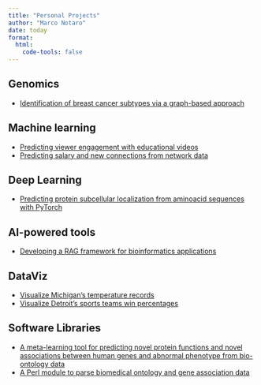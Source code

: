 ```yaml
---
title: "Personal Projects"
author: "Marco Notaro"
date: today
format:
  html:
    code-tools: false
---
```


## Genomics

- [Identification of breast cancer subtypes via a graph-based approach](cancer-subtypes.qmd)

## Machine learning

- [Predicting viewer engagement with educational videos](ml-video.ipynb)
- [Predicting salary and new connections from network data](ml-graph.ipynb)

## Deep Learning

- [Predicting protein subcellular localization from aminoacid sequences with PyTorch](cnn_vs_fnn.ipynb)


## AI-powered tools

- [Developing a RAG framework for bioinformatics applications](https://github.com/marconotaro/llm-sib)


## DataViz

- [Visualize Michigan's temperature records](weather-records.ipynb)
- [Visualize Detroit's sports teams win percentages](detroit-wiki.ipynb)


## Software Libraries

- [A meta-learning tool for predicting novel protein functions and novel associations between human genes and abnormal phenotype from bio-ontology data](https://hemdag.readthedocs.io/en/latest/)
- [A Perl module to parse biomedical ontology and gene association data](https://obogaf-parser.readthedocs.io/en/latest/)
